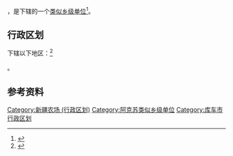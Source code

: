 {{中国乡级行政区|65/29/23/407/000}}

'''{{PAGENAMEBASE}}'''，是{{PRC admin/fullname|65/29/23/407/000|3}}下辖的一个[[类似乡级单位|类似乡级单位]]<ref>{{PRC admin/ref sgc|{{PRC admin/parent|65/29/23/407/000}}}}</ref>。

== 行政区划 ==

{{PAGENAMEBASE}}下辖以下地区：<ref>{{PRC admin/ref sgc|65/29/23/407/000}}</ref>

{{PRC admin/children|65/29/23/407/000}}。

== 参考资料 ==
{{reflist}}

{{库车市行政区划}}
{{新疆行政区划小作品}}

[[Category:新疆农场_(行政区划)|Category:新疆农场 (行政区划)]]
[[Category:阿克苏类似乡级单位|Category:阿克苏类似乡级单位]]
[[Category:库车市行政区划|Category:库车市行政区划]]